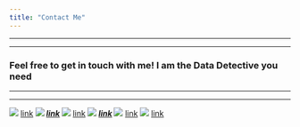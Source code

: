 ```yaml
---
title: "Contact Me"
---
```


***
***
### Feel free to get in touch with me! I am the **Data Detective** you need
***
***
![](linkedin1.png)
[link](www.rstudio.com)
***
![](mail1.png)
[link](www.rstudio.com)
***
![](github.png)
[link](www.rstudio.com)
***
![](facebook.png)
[link](www.rstudio.com)
***
![](twitter1.png)
[link](www.rstudio.com)
![](google+.png)
[link](www.rstudio.com)